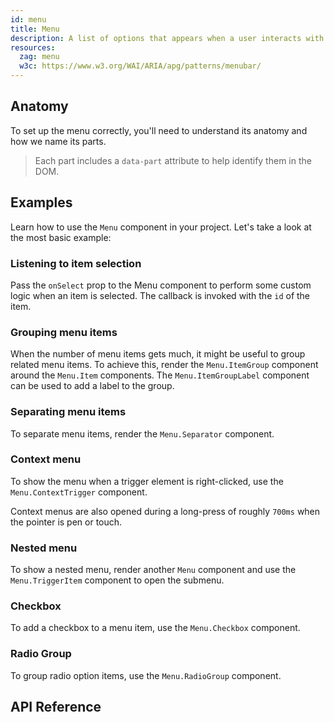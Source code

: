 ```yaml
---
id: menu
title: Menu
description: A list of options that appears when a user interacts with a button.
resources:
  zag: menu
  w3c: https://www.w3.org/WAI/ARIA/apg/patterns/menubar/
---
```



<ComponentPreview />

## Anatomy

To set up the menu correctly, you'll need to understand its anatomy and how we
name its parts.

> Each part includes a `data-part` attribute to help identify them in the DOM.

<Anatomy id="menu" />

## Examples

Learn how to use the `Menu` component in your project. Let's take a look at the
most basic example:

<Story id="Basic" />

### Listening to item selection

Pass the `onSelect` prop to the Menu component to perform some custom logic when
an item is selected. The callback is invoked with the `id` of the item.

<Story id="Controlled" />

### Grouping menu items

When the number of menu items gets much, it might be useful to group related
menu items. To achieve this, render the `Menu.ItemGroup` component around the
`Menu.Item` components. The `Menu.ItemGroupLabel` component can be used to add a
label to the group.

<Story id="Group" />

### Separating menu items

To separate menu items, render the `Menu.Separator` component.

<Story id="Separator" />

### Context menu

To show the menu when a trigger element is right-clicked, use the
`Menu.ContextTrigger` component.

Context menus are also opened during a long-press of roughly `700ms` when the
pointer is pen or touch.

<Story id="Context" />

### Nested menu

To show a nested menu, render another `Menu` component and use the
`Menu.TriggerItem` component to open the submenu.

<Story id="Nested" />

### Checkbox

To add a checkbox to a menu item, use the `Menu.Checkbox` component.

<Story id="Checkbox" />

### Radio Group

To group radio option items, use the `Menu.RadioGroup` component.

<Story id="RadioGroup" />

## API Reference

<ComponentTypes id="menu" />
